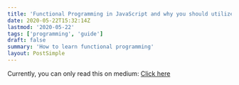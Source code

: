 ```yaml
---
title: 'Functional Programming in JavaScript and why you should utilize it — Part 1'
date: 2020-05-22T15:32:14Z
lastmod: '2020-05-22'
tags: ['programming', 'guide']
draft: false
summary: 'How to learn functional programming'
layout: PostSimple
---
```


Currently, you can only read this on medium: [Click here](https://medium.com/@iamjwr/functional-programming-in-javascript-and-why-you-should-utilize-it-part-1-b1705522d769)
